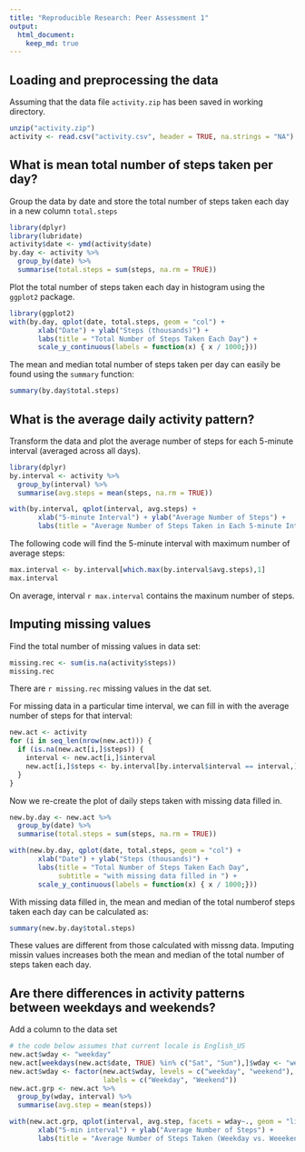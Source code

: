 ---
title: "Reproducible Research: Peer Assessment 1"
output: 
  html_document:
    keep_md: true
---


## Loading and preprocessing the data
Assuming that the data file `activity.zip` has been saved in working directory.

```{r cache=TRUE}
unzip("activity.zip")
activity <- read.csv("activity.csv", header = TRUE, na.strings = "NA")
```

## What is mean total number of steps taken per day?

Group the data by date and store the total number of steps taken each day in a new column `total.steps`

```{r message=FALSE, warning=FALSE}
library(dplyr)
library(lubridate)
activity$date <- ymd(activity$date)
by.day <- activity %>%
  group_by(date) %>%
  summarise(total.steps = sum(steps, na.rm = TRUE))
```

Plot the total number of steps taken each day in histogram using the `ggplot2` package.

```{r message=FALSE, warning=FALSE}
library(ggplot2)
with(by.day, qplot(date, total.steps, geom = "col") +
       xlab("Date") + ylab("Steps (thousands)") +
       labs(title = "Total Number of Steps Taken Each Day") +
       scale_y_continuous(labels = function(x) { x / 1000;}))
```

The mean and median total number of steps taken per day can easily be found using the `summary` function:
```{r}
summary(by.day$total.steps)
```

## What is the average daily activity pattern?
Transform the data and plot the average number of steps for each 5-minute interval (averaged across all days).

```{r}
library(dplyr)
by.interval <- activity %>%
  group_by(interval) %>%
  summarise(avg.steps = mean(steps, na.rm = TRUE))

with(by.interval, qplot(interval, avg.steps) +
       xlab("5-minute Interval") + ylab("Average Number of Steps") +
       labs(title = "Average Number of Steps Taken in Each 5-minute Interval"))
```

The following code will find the 5-minute interval with maximum number of average steps:
```{r}
max.interval <- by.interval[which.max(by.interval$avg.steps),1]
max.interval
```

On average, interval `r max.interval` contains the maxinum number of steps.

## Imputing missing values
Find the total number of missing values in data set:

```{r}
missing.rec <- sum(is.na(activity$steps))
missing.rec
```

There are `r missing.rec` missing values in the dat set.

For missing data in a particular time interval, we can fill in with the average number of steps for that interval:
```{r}
new.act <- activity
for (i in seq_len(nrow(new.act))) {
  if (is.na(new.act[i,]$steps)) {
    interval <- new.act[i,]$interval
    new.act[i,]$steps <- by.interval[by.interval$interval == interval,]$avg.steps
  }
}
```
Now we re-create the plot of daily steps taken with missing data filled in.

```{r}
new.by.day <- new.act %>%
  group_by(date) %>%
  summarise(total.steps = sum(steps, na.rm = TRUE))

with(new.by.day, qplot(date, total.steps, geom = "col") +
       xlab("Date") + ylab("Steps (thousands)") +
       labs(title = "Total Number of Steps Taken Each Day",
            subtitle = "with missing data filled in ") +
       scale_y_continuous(labels = function(x) { x / 1000;}))

```

With missing data filled in, the mean and median of the total numberof steps taken each day can be calculated as:
```{r}
summary(new.by.day$total.steps)
```

These values are different from those calculated with missng data.  Imputing missin values increases both the mean and median of the total number of steps taken each day.

## Are there differences in activity patterns between weekdays and weekends?
Add a column to the data set

```{r}
# the code below assumes that current locale is English_US
new.act$wday <- "weekday"
new.act[weekdays(new.act$date, TRUE) %in% c("Sat", "Sun"),]$wday <- "weekend"
new.act$wday <- factor(new.act$wday, levels = c("weekday", "weekend"),
                       labels = c("Weekday", "Weekend"))
new.act.grp <- new.act %>%
  group_by(wday, interval) %>%
  summarise(avg.step = mean(steps))

with(new.act.grp, qplot(interval, avg.step, facets = wday~., geom = "line") +
       xlab("5-min interval") + ylab("Average Number of Steps") +
       labs(title = "Average Number of Steps Taken (Weekday vs. Weeekend)"))
```
